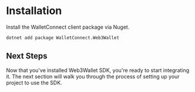 # Installation

Install the WalletConnect client package via Nuget.

```bash
dotnet add package WalletConnect.Web3Wallet
```

## Next Steps

Now that you've installed Web3Wallet SDK, you're ready to start integrating it. The next section will walk you through the process of setting up your project to use the SDK.
